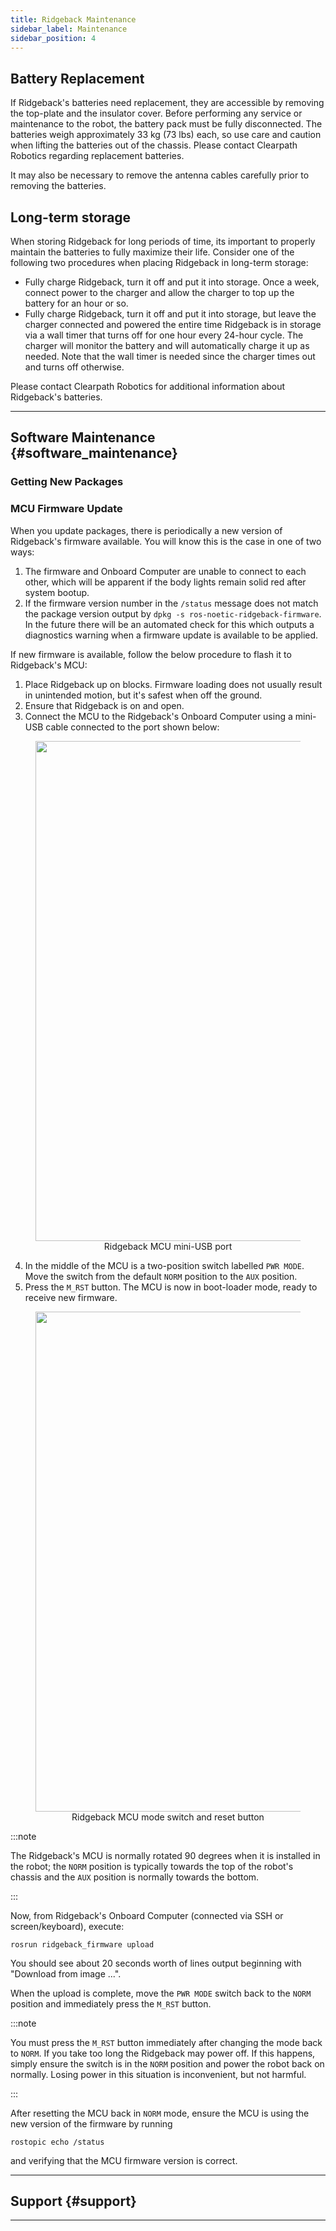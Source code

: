 ```yaml
---
title: Ridgeback Maintenance
sidebar_label: Maintenance
sidebar_position: 4
---
```



<ComponentIntroductionRidgeback />

## Battery Replacement

If Ridgeback's batteries need replacement, they are accessible by removing the top-plate and the insulator
cover. Before performing any service or maintenance to the robot, the battery pack must be fully disconnected.
The batteries weigh approximately 33 kg (73 lbs) each, so use care and caution when lifting the
batteries out of the chassis. Please contact Clearpath Robotics regarding replacement batteries.

It may also be necessary to remove the antenna cables carefully prior to removing the batteries.

## Long-term storage

When storing Ridgeback for long periods of time, its important to properly maintain the batteries to fully
maximize their life. Consider one of the following two procedures when placing Ridgeback in long-term storage:

- Fully charge Ridgeback, turn it off and put it into storage. Once a week, connect power to the charger
  and allow the charger to top up the battery for an hour or so.
- Fully charge Ridgeback, turn it off and put it into storage, but leave the charger connected and powered
  the entire time Ridgeback is in storage via a wall timer that turns off for one hour every 24-hour cycle.
  The charger will monitor the battery and will automatically charge it up as needed. Note that the wall
  timer is needed since the charger times out and turns off otherwise.

Please contact Clearpath Robotics for additional information about Ridgeback's batteries.

---

## Software Maintenance {#software_maintenance}

### Getting New Packages

<GettingNewPackages />

### MCU Firmware Update

When you update packages, there is periodically a new version of Ridgeback's firmware available. You will know this
is the case in one of two ways:

1. The firmware and Onboard Computer are unable to connect to each other, which will be apparent if the body lights remain solid
   red after system bootup.
2. If the firmware version number in the `/status` message does not match the package version output by
   `dpkg -s ros-noetic-ridgeback-firmware`. In the future there will be an automated check for this which outputs
   a diagnostics warning when a firmware update is available to be applied.

If new firmware is available, follow the below procedure to flash it to Ridgeback's MCU:

1. Place Ridgeback up on blocks. Firmware loading does not usually result in unintended motion, but it's safest when
   off the ground.
2. Ensure that Ridgeback is on and open.
3. Connect the MCU to the Ridgeback's Onboard Computer using a mini-USB cable connected to the port shown below:

<center>
  <figure>
    <img
      src="/img/robot_images/ridgeback_images/mcu_usb.png"
      width="800"
    />
    <figcaption>Ridgeback MCU mini-USB port</figcaption>
  </figure>
</center>

4. In the middle of the MCU is a two-position switch labelled `PWR MODE`. Move the switch from the default `NORM`
   position to the `AUX` position.
5. Press the `M_RST` button. The MCU is now in boot-loader mode, ready to receive new firmware.

<center>
  <figure>
    <img
      src="/img/robot_images/ridgeback_images/mcu_buttons.png"
      width="800"
    />
    <figcaption>Ridgeback MCU mode switch and reset button</figcaption>
  </figure>
</center>

:::note

The Ridgeback's MCU is normally rotated 90 degrees when it is installed in the robot; the `NORM` position is
typically towards the top of the robot's chassis and the `AUX` position is normally towards the bottom.

:::

Now, from Ridgeback's Onboard Computer (connected via SSH or screen/keyboard), execute:

```
rosrun ridgeback_firmware upload
```

You should see about 20 seconds worth of lines output beginning with "Download from image ...".

When the upload is complete, move the `PWR MODE` switch back to the `NORM` position and immediately press the
`M_RST` button.

:::note

You must press the `M_RST` button immediately after changing the mode back to `NORM`. If you take too long
the Ridgeback may power off. If this happens, simply ensure the switch is in the `NORM` position and power
the robot back on normally. Losing power in this situation is inconvenient, but not harmful.

:::

After resetting the MCU back in `NORM` mode, ensure the MCU is using the new version of the firmware by running

```
rostopic echo /status
```

and verifying that the MCU firmware version is correct.

---

## Support {#support}

<Support />

---

